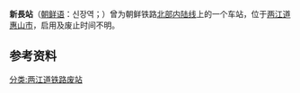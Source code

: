 {{朝鮮半島車站資訊
|公司色 = black
|文字色 = 
|站名 = 新長站
|圖片 = 
|pxl = 
|圖片說明 =
|前一站 = [[館坪站|館坪]]
|前一站距離 = 
|後一站距離 = 
|後一站 = [[沼坪站|沼坪]]
|諺文 = 신장역
|朝鮮漢字 = 新長驛
|文觀部式 = 
|馬-賴式 = 
|副站名 = 
|車站編號 = 
|停站路線數 = 
|所屬公司 = [[朝鲜民主主义人民共和国铁道省|朝鲜民主主义人民共和国铁道省]]
|所屬路線 = [[北部内陆线|北部内陆线]]
|距離 = 
|起點站 = [[满浦青年站|满浦青年]]
|所在地 =[[两江道|两江道]][[惠山市|惠山市]]
|車站構造 = 地面车站
|月台配置 = 
|啟用年月日 = 
|廢站年月日 = 
|上下車人次 = 
|統計年度 = 
|轉車 = 
|備註 = 
|全寬備註 = 
}}

'''新長站'''（[[朝鲜语|朝鲜语]]：신장역；{{lang|ko|新長驛}}）曾为朝鲜铁路[[北部内陆线|北部内陆线]]上的一个车站，位于[[两江道|两江道]][[惠山市|惠山市]]，启用及废止时间不明。

==参考资料==
{{reflist}}

{{北部内陆线}}

[[分类:两江道铁路废站|分类:两江道铁路废站]]